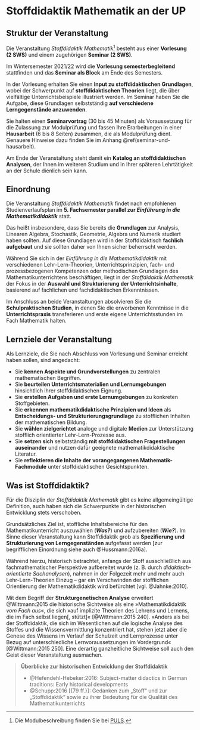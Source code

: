 

# Stoffdidaktik Mathematik an der UP

## Struktur der Veranstaltung 

Die Veranstaltung *Stoffdidaktik Mathematik*^[Die Modulbeschreibung finden Sie bei [PULS](https://puls.uni-potsdam.de/qisserver/rds?state=verpublish&status=init&vmfile=no&moduleCall=modulansicht&publishConfFile=modulverwaltung&publishSubDir=up/modulbearbeiter&&modul.modul_id=3155&menuid=&topitem=Modulbeschreibung&subitem=).] besteht aus einer **Vorlesung (2 SWS)** und einem zugehörigen **Seminar (2 SWS)**.

Im Wintersemester 2021/22 wird die **Vorlesung semesterbegleitend** stattfinden und das **Seminar als Block** am Ende des Semesters.

In der Vorlesung erhalten Sie einen **Input zu stoffdidaktischen Grundlagen**, wobei der Schwerpunkt auf **stoffdidaktischen Theorien** liegt, die über vielfältige Unterrichtsbeispiele illustriert werden. Im Seminar haben Sie die Aufgabe, diese Grundlagen selbstständig **auf verschiedene Lerngegenstände anzuwenden**. 

Sie halten einen **Seminarvortrag** (30 bis 45 Minuten) als Voraussetzung für die Zulassung zur Modulprüfung und fassen Ihre Erarbeitungen in einer **Hausarbeit** (6 bis 8 Seiten) zusammen, die als Modulprüfung dient. Genauere Hinweise dazu finden Sie im Anhang \@ref(seminar-und-hausarbeit).

Am Ende der Veranstaltung steht damit ein **Katalog an stoffdidaktischen Analysen**, der Ihnen im weiteren Studium und in Ihrer späteren Lehrtätigkeit an der Schule dienlich sein kann.


## Einordnung 

Die Veranstaltung *Stoffdidaktik Mathematik* findet nach empfohlenen Studienverlaufsplan im **5. Fachsemester parallel zur *Einführung in die Mathematikdidaktik*** statt.

Das heißt insbesondere, dass Sie bereits die **Grundlagen** zur Analysis, Linearen Algebra, Stochastik, Geometrie, Algebra und Numerik studiert haben sollten. Auf diese Grundlagen wird in der Stoffdidaktisch **fachlich aufgebaut** und sie sollten daher von Ihnen sicher beherrscht werden.

Während Sie sich in der *Einführung in die Mathematikdidaktik* mit verschiedenen Lehr-Lern-Theorien, Unterrichtsprinzipien, fach- und prozessbezogenen Kompetenzen oder methodischen Grundlagen des Mathematikunterrichtens beschäftigen, liegt in der *Stoffdidaktik Mathematik* der Fokus in der **Auswahl und Strukturierung der Unterrichtsinhalte**, basierend auf fachlichen und fachdidaktischen Erkenntnissen.

Im Anschluss an beide Veranstaltungen absolvieren Sie die **Schulpraktischen Studien**, in denen Sie die erworbenen Kenntnisse in die **Unterrichtspraxis** transferieren und erste eigene Unterrichtsstunden im Fach Mathematik halten.


## Lernziele der Veranstaltung 

Als Lernziele, die Sie nach Abschluss von Vorlesung und Seminar erreicht haben sollen, sind angedacht:

- Sie **kennen Aspekte und Grundvorstellungen** zu zentralen mathematischen Begriffen.
- Sie **beurteilen Unterrichtsmaterialien und Lernumgebungen** hinsichtlich ihrer stoffdidaktischen Eignung.
- Sie **erstellen Aufgaben und erste Lernumgebungen** zu konkreten Stoffgebieten.
- Sie **erkennen mathematikdidaktische Prinzipien und Ideen** als **Entscheidungs- und Strukturierungsgrundlage** zu stofflichen Inhalten der mathematischen Bildung.
- Sie **wählen zielgerichtet** analoge und digitale **Medien** zur Unterstützung stofflich orientierter Lehr-Lern-Prozesse aus.
- Sie **setzen sich** selbstständig **mit stoffdidaktischen Fragestellungen auseinander** und nutzen dafür geeignete mathematikdidaktische Literatur.
- Sie **reflektieren die Inhalte der vorangegangenen Mathematik-Fachmodule** unter stoffdidaktischen Gesichtspunkten.


## Was ist Stoffdidaktik? 

Für die Disziplin der *Stoffdidaktik Mathematik* gibt es keine allgemeingültige Definition, auch haben sich die Schwerpunkte in der historischen Entwicklung stets verschoben.

Grundsätzliches Ziel ist, stoffliche Inhaltsbereiche für den Mathematikunterricht auszuwählen (***Was?***) und aufzubereiten (***Wie?***). Im Sinne dieser Veranstaltung kann Stoffdidaktik grob als **Spezifierung und Strukturierung von Lerngegenständen** aufgefasst werden [zur begrifflichen Einordnung siehe auch @Hussmann:2016a].

Während hierzu, historisch betrachtet, anfangs der Stoff ausschließlich aus fachmathematischer Perspektive aufbereitet wurde (z. B. durch *didaktisch-orientierte Sachanalysen*), nahmen in der Folgezeit mehr und mehr auch Lehr-Lern-Theorien Einzug -- gar ein Verschwinden der stofflichen Orientierung der Mathematikdidaktik wird befürchtet [vgl. @Jahnke:2010].

Mit dem Begriff der **Strukturgenetischen Analyse** erweitert @Wittmann:2015 die historische Sichtweise als eine »Mathematikdidaktik *vom Fach aus*«, die sich »auf implizite Theorien des Lehrens und Lernens, die im Fach selbst liegen[, stützt]« [@Wittmann:2015 240]. »Anders als bei der Stoffdidaktik, die sich im Wesentlichen auf die logische Analyse des Stoffes und die Wissensvermittlung konzentriert hat, stehen jetzt aber die Genese des Wissens im Verlauf der Schulzeit und Lernprozesse unter Bezug auf unterschiedliche Lernvoraussetzungen im Vordergrund« [@Wittmann:2015 250]. Eine derartig ganzheitliche Sichtweise soll auch den Geist dieser Veranstaltung ausmachen.

> **Überblicke zur historischen Entwicklung der Stoffdidaktik**  
>  
> - @Hefendehl-Hebeker:2016: Subject-matter didactics in German traditions: Early historical developments
> - @Schupp:2016 [{79 ff.}]: Gedanken zum „Stoff“ und zur „Stoffdidaktik“ sowie zu ihrer Bedeutung für die Qualität des Mathematikunterrichts

